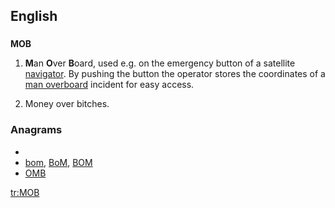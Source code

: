 ==English==

==={{initialism}}===
'''MOB'''

# {{nautical}} '''M'''an '''O'''ver '''B'''oard, used e.g. on the emergency button of a satellite [[navigator]]. By pushing the button the operator stores the coordinates of a [[man overboard]] incident for easy access.
# Money over bitches.

===Anagrams===
* {{alphagram|bmo}}
* [[bom#English|bom]], [[BoM#English|BoM]], [[BOM#English|BOM]]
* [[OMB#English|OMB]]


[[tr:MOB]]